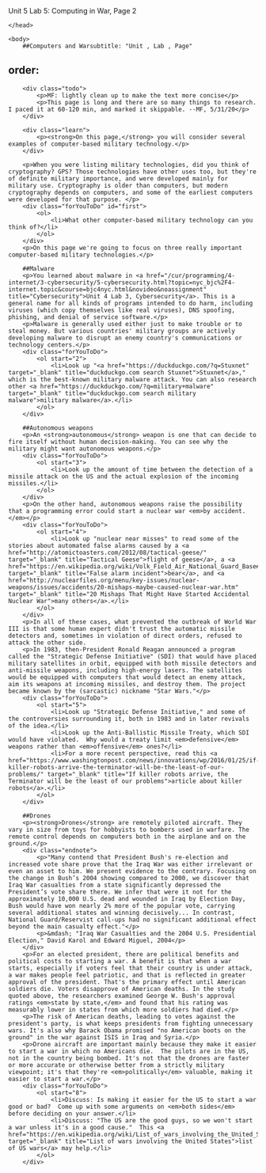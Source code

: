 Unit 5 Lab 5: Computing in War, Page 2</title>
	</head>

	<body>
    	##Computers and Warsubtitle: "Unit , Lab , Page"
order:
---
        <div class="todo">
            <p>MF: lightly clean up to make the text more concise</p>
            <p>This page is long and there are so many things to research. I paced it at 60-120 min, and marked it skippable. --MF, 5/31/20</p>
        </div>
        
        <div class="learn">
            <p><strong>On this page,</strong> you will consider several examples of computer-based military technology.</p>
        </div>
        
        <p>When you were listing military technologies, did you think of cryptography? GPS? Those technologies have other uses too, but they're of definite military importance, and were developed mainly for military use. Cryptography is older than computers, but modern cryptography depends on computers, and some of the earliest computers were developed for that purpose. </p>
        <div class="forYouToDo" id="first">
            <ol>
            	<li>What other computer-based military technology can you think of?</li>
            </ol>
        </div>
        <p>On this page we're going to focus on three really important computer-based military technologies.</p>
        
        ##Malware
        <p>You learned about malware in <a href="/cur/programming/4-internet/3-cybersecurity/5-cybersecurity.html?topic=nyc_bjc%2F4-internet.topic&course=bjc4nyc.html&novideo&noassignment" title="Cybersecurity">Unit 4 Lab 3, Cybersecurity</a>. This is a general name for all kinds of programs intended to do harm, including viruses (which copy themselves like real viruses), DNS spoofing, phishing, and denial of service software.</p>
        <p>Malware is generally used either just to make trouble or to steal money. But various countries' military groups are actively developing malware to disrupt an enemy country's communications or technology centers.</p>
        <div class="forYouToDo">
            <ol start="2">
            	<li>Look up "<a href="https://duckduckgo.com/?q=Stuxnet" target="_blank" title="duckduckgo.com search Stuxnet">Stuxnet</a>," which is the best-known military malware attack. You can also research other <a href="https://duckduckgo.com/?q=military+malware" target="_blank" title="duckduckgo.com search military malware">military malware</a>.</li>
            </ol>
        </div>
   
        ##Autonomous weapons
        <p>An <strong>autonomous</strong> weapon is one that can decide to fire itself without human decision-making. You can see why the military might want autonomous weapons.</p>
        <div class="forYouToDo">
            <ol start="3">
                <li>Look up the amount of time between the detection of a missile attack on the US and the actual explosion of the incoming missiles.</li>
            </ol>
        </div>
        <p>On the other hand, autonomous weapons raise the possibility that a programming error could start a nuclear war <em>by accident.</em></p>
        <div class="forYouToDo">
            <ol start="4">
                <li>Look up "nuclear near misses" to read some of the stories about automated false alarms caused by a <a href="http://atomictoasters.com/2012/08/tactical-geese/" target="_blank" title="Tactical Geese">flight of geese</a>, a <a href="https://en.wikipedia.org/wiki/Volk_Field_Air_National_Guard_Base#False_alarm_incident" target="_blank" title="False alarm incident">bear</a>, and <a href="http://nuclearfiles.org/menu/key-issues/nuclear-weapons/issues/accidents/20-mishaps-maybe-caused-nuclear-war.htm" target="_blank" title="20 Mishaps That Might Have Started Accidental Nuclear War">many others</a>.</li>
            </ol>
        </div>
        <p>In all of these cases, what prevented the outbreak of World War III is that some human expert didn't trust the automatic missile detectors and, sometimes in violation of direct orders, refused to attack the other side.
        <p>In 1983, then-President Ronald Reagan announced a program called the "Strategic Defense Initiative" (SDI) that would have placed military satellites in orbit, equipped with both missile detectors and anti-missile weapons, including high-energy lasers. The satellites would be equipped with computers that would detect an enemy attack, aim its weapons at incoming missiles, and destroy them. The project became known by the (sarcastic) nickname "Star Wars."</p>
        <div class="forYouToDo">
            <ol start="5">
                <li>Look up "Strategic Defense Initiative," and some of the controversies surrounding it, both in 1983 and in later revivals of the idea.</li>
                <li>Look up the Anti-Ballistic Missile Treaty, which SDI would have violated.  Why would a treaty limit <em>defensive</em> weapons rather than <em>offensive</em> ones?</li>
                <li>For a more recent perspective, read this <a href="https://www.washingtonpost.com/news/innovations/wp/2016/01/25/if-killer-robots-arrive-the-terminator-will-be-the-least-of-our-problems/" target="_blank" title="If killer robots arrive, the Terminator will be the least of our problems">article about killer robots</a>.</li>
            </ol>
        </div>

        ##Drones
        <p><strong>Drones</strong> are remotely piloted aircraft. They vary in size from toys for hobbyists to bombers used in warfare. The remote control depends on computers both in the airplane and on the ground.</p>
        <div class="endnote">
            <p>"Many contend that President Bush's re-election and increased vote share prove that the Iraq War was either irrelevant or even an asset to him. We present evidence to the contrary. Focusing on the change in Bush’s 2004 showing compared to 2000, we discover that Iraq War casualties from a state significantly depressed the President’s vote share there. We infer that were it not for the approximately 10,000 U.S. dead and wounded in Iraq by Election Day, Bush would have won nearly 2% more of the popular vote, carrying several additional states and winning decisively... In contrast, National Guard/Reservist call-ups had no significant additional effect beyond the main casualty effect."</p>
            <p>&mdash; "Iraq War Casualties and the 2004 U.S. Presidential Election," David Karol and Edward Miguel, 2004</p>
        </div>
        <p>For an elected president, there are political benefits and political costs to starting a war. A benefit is that when a war starts, especially if voters feel that their country is under attack, a war makes people feel patriotic, and that is reflected in greater approval of the president. That's the primary effect until American soldiers die. Voters disapprove of American deaths. In the study quoted above, the researchers examined George W. Bush's approval ratings <em>state by state,</em> and found that his rating was measurably lower in states from which more soldiers had died.</p>
        <p>The risk of American deaths, leading to votes against the president's party, is what keeps presidents from fighting unnecessary wars. It's also why Barack Obama promised "no American boots on the ground" in the war against ISIS in Iraq and Syria.</p>
        <p>Drone aircraft are important mainly because they make it easier to start a war in which no Americans die.  The pilots are in the US, not in the country being bombed. It's not that the drones are faster or more accurate or otherwise better from a strictly military viewpoint; it's that they're <em>politically</em> valuable, making it easier to start a war.</p>
        <div class="forYouToDo">
            <ol start="8">
                <li>Discuss: Is making it easier for the US to start a war good or bad?  Come up with some arguments on <em>both sides</em> before deciding on your answer.</li>
                <li>Discuss: "The US are the good guys, so we won't start a war unless it's in a good cause."  This <a href="https://en.wikipedia.org/wiki/List_of_wars_involving_the_United_States" target="_blank" title="List of wars involving the United States">list of US wars</a> may help.</li>
            </ol>
        </div>
        
